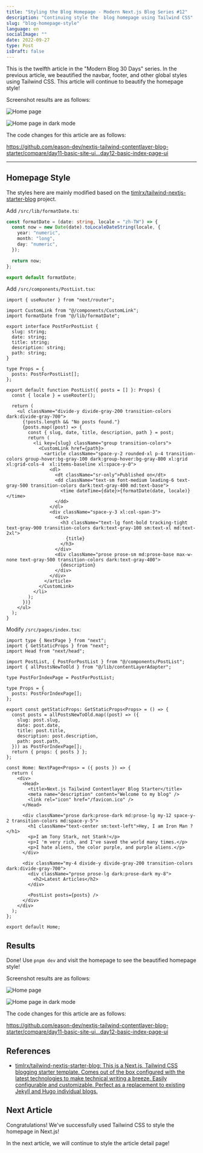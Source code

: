 ```yaml
---
title: "Styling the Blog Homepage - Modern Next.js Blog Series #12"
description: "Continuing style the  blog homepage using Tailwind CSS"
slug: "blog-homepage-style"
language: en
socialImage: ""
date: 2022-09-27
type: Post
isDraft: false
---
```


This is the twelfth article in the "Modern Blog 30 Days" series. In the previous article, we beautified the navbar, footer, and other global styles using Tailwind CSS. This article will continue to beautify the homepage style!

Screenshot results are as follows:

![Home page](https://i.imgur.com/gEMLqww.jpg)

![Home page in dark mode](https://i.imgur.com/CRmwFht.jpg)

The code changes for this article are as follows:

https://github.com/eason-dev/nextjs-tailwind-contentlayer-blog-starter/compare/day11-basic-site-ui...day12-basic-index-page-ui

---

## Homepage Style

The styles here are mainly modified based on the [timlrx/tailwind-nextjs-starter-blog](https://github.com/timlrx/tailwind-nextjs-starter-blog) project.

Add `/src/lib/formatDate.ts`:

```ts
const formatDate = (date: string, locale = "zh-TW") => {
  const now = new Date(date).toLocaleDateString(locale, {
    year: "numeric",
    month: "long",
    day: "numeric",
  });

  return now;
};

export default formatDate;
```

Add `/src/components/PostList.tsx`:

```tsx
import { useRouter } from "next/router";

import CustomLink from "@/components/CustomLink";
import formatDate from "@/lib/formatDate";

export interface PostForPostList {
  slug: string;
  date: string;
  title: string;
  description: string;
  path: string;
}

type Props = {
  posts: PostForPostList[];
};

export default function PostList({ posts = [] }: Props) {
  const { locale } = useRouter();

  return (
    <ul className="divide-y divide-gray-200 transition-colors dark:divide-gray-700">
      {!posts.length && "No posts found."}
      {posts.map((post) => {
        const { slug, date, title, description, path } = post;
        return (
          <li key={slug} className="group transition-colors">
            <CustomLink href={path}>
              <article className="space-y-2 rounded-xl p-4 transition-colors group-hover:bg-gray-100 dark:group-hover:bg-gray-800 xl:grid xl:grid-cols-4  xl:items-baseline xl:space-y-0">
                <dl>
                  <dt className="sr-only">Published on</dt>
                  <dd className="text-sm font-medium leading-6 text-gray-500 transition-colors dark:text-gray-400 md:text-base">
                    <time dateTime={date}>{formatDate(date, locale)}</time>
                  </dd>
                </dl>
                <div className="space-y-3 xl:col-span-3">
                  <div>
                    <h3 className="text-lg font-bold tracking-tight text-gray-900 transition-colors dark:text-gray-100 sm:text-xl md:text-2xl">
                      {title}
                    </h3>
                  </div>
                  <div className="prose prose-sm md:prose-base max-w-none text-gray-500 transition-colors dark:text-gray-400">
                    {description}
                  </div>
                </div>
              </article>
            </CustomLink>
          </li>
        );
      })}
    </ul>
  );
}
```

Modify `/src/pages/index.tsx`:

```tsx
import type { NextPage } from "next";
import { GetStaticProps } from "next";
import Head from "next/head";

import PostList, { PostForPostList } from "@/components/PostList";
import { allPostsNewToOld } from "@/lib/contentLayerAdapter";

type PostForIndexPage = PostForPostList;

type Props = {
  posts: PostForIndexPage[];
};

export const getStaticProps: GetStaticProps<Props> = () => {
  const posts = allPostsNewToOld.map((post) => ({
    slug: post.slug,
    date: post.date,
    title: post.title,
    description: post.description,
    path: post.path,
  })) as PostForIndexPage[];
  return { props: { posts } };
};

const Home: NextPage<Props> = ({ posts }) => {
  return (
    <div>
      <Head>
        <title>Next.js Tailwind Contentlayer Blog Starter</title>
        <meta name="description" content="Welcome to my blog" />
        <link rel="icon" href="/favicon.ico" />
      </Head>

      <div className="prose dark:prose-dark md:prose-lg my-12 space-y-2 transition-colors md:space-y-5">
        <h1 className="text-center sm:text-left">Hey, I am Iron Man ?</h1>
        <p>I am Tony Stark, not Stank!</p>
        <p>I 'm very rich, and I've saved the world many times.</p>
        <p>I hate aliens, the color purple, and purple aliens.</p>
      </div>

      <div className="my-4 divide-y divide-gray-200 transition-colors dark:divide-gray-700">
        <div className="prose prose-lg dark:prose-dark my-8">
          <h2>Latest Articles</h2>
        </div>

        <PostList posts={posts} />
      </div>
    </div>
  );
};

export default Home;
```

## Results

Done! Use `pnpm dev` and visit the homepage to see the beautified homepage style!

Screenshot results are as follows:

![Home page](https://i.imgur.com/gEMLqww.jpg)

![Home page in dark mode](https://i.imgur.com/CRmwFht.jpg)

The code changes for this article are as follows:

https://github.com/eason-dev/nextjs-tailwind-contentlayer-blog-starter/compare/day11-basic-site-ui...day12-basic-index-page-ui

## References

- [timlrx/tailwind-nextjs-starter-blog: This is a Next.js, Tailwind CSS blogging starter template. Comes out of the box configured with the latest technologies to make technical writing a breeze. Easily configurable and customizable. Perfect as a replacement to existing Jekyll and Hugo individual blogs.](https://github.com/timlrx/tailwind-nextjs-starter-blog)

## Next Article

Congratulations! We've successfully used Tailwind CSS to style the homepage in Next.js!

In the next article, we will continue to style the article detail page!
